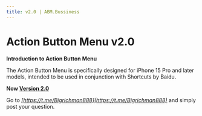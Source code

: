 ```yaml
---
title: v2.0 | ABM.Bussiness
---
```


# Action Button Menu v2.0

**Introduction to Action Button Menu**

The Action Button Menu is specifically designed for iPhone 15 Pro and later models, intended to be used in conjunction with Shortcuts by Baidu.

**Now [Version 2.0](/business/abm/v2.0)**

Go to *[https://t.me/Bigrichman888](https://t.me/Bigrichman888)* and simply post your question.
